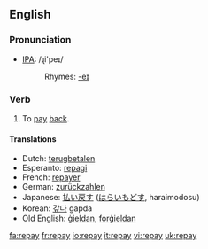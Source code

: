 ==English==
=== Pronunciation ===
*[[w:IPA|IPA]]: /ɻi'peɪ/
*:Rhymes: [[Rhymes:English:-eɪ|-eɪ]]

=== Verb ===
{{irregverb|'''to repay'''|'''[[repays]]'''|'''[[repaid]]'''|'''[[repaid]]'''|'''[[repaying]]'''}}

# To [[pay]] [[back]].

==== Translations ====
*Dutch: [[terugbetalen]]
*Esperanto: [[repagi]]
*French: [[repayer]]
*German: [[zurückzahlen]]
*Japanese: [[払い戻す]] ([[はらいもどす]], haraimodosu)
*Korean: [[갚다]] gapda
*Old English: [[gieldan|ġieldan]], [[forgieldan|forġieldan]]

[[fa:repay]]
[[fr:repay]]
[[io:repay]]
[[it:repay]]
[[vi:repay]]
[[uk:repay]]